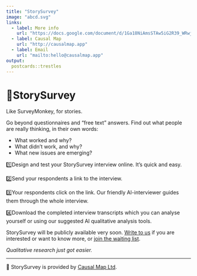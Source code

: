 ```yaml
---
title: "StorySurvey"
image: "abcd.svg"
links:
  - label: More info
    url: "https://docs.google.com/document/d/1Ga18NiAmsSTAw5iG2R39_WRwjiGIlaLiS6mfqfYJOHM/edit"
  - label: Causal Map
    url: "http://causalmap.app"
  - label: Email
    url: "mailto:hello@causalmap.app"
output:
  postcards::trestles
---
```


# 🦉StorySurvey

Like SurveyMonkey, for stories. 

Go beyond questionnaires and “free text” answers. Find out what people are really thinking, in their own words:

- What worked and why?
- What didn’t work, and why?
- What new issues are emerging?

1️⃣Design and test your StorySurvey interview online. It’s quick and easy.

2️⃣Send your respondents a link to the interview.

3️⃣Your respondents click on the link. Our friendly AI-interviewer guides them through the whole interview.

4️⃣Download the completed interview transcripts which you can analyse yourself or using our suggested AI qualitative analysis tools.

StorySurvey will be publicly available very soon. [Write to us](mailto:hello@causalmap.app) if you are interested or want to know more, or [join the waiting list](https://forms.wix.com/f/6992844431304950386).

*Qualitative research just got easier.*



----

🦉 StorySurvey is provided by [Causal Map Ltd](http://causalmap.app).
